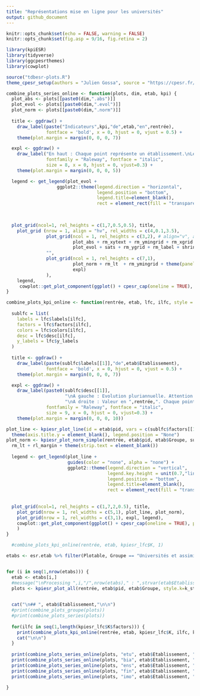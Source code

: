 ```yaml
---
title: "Représentations mise en ligne pour les universités"
output: github_document
---
```


```r
knitr::opts_chunk$set(echo = FALSE, warning = FALSE)
knitr::opts_chunk$set(fig.asp = 9/16, fig.retina = 2)

library(kpiESR)
library(tidyverse)
library(ggcpesrthemes)
library(cowplot)

source("tdbesr-plots.R")
theme_cpesr_setup(authors = "Julien Gossa", source = "https://cpesr.fr/tableau-de-bord-esr/")
```

```r
combine_plots_series_online <- function(plots, dim, etab, kpi) {
  plot_abs <- plots[[paste0(dim,".abs")]]
  plot_evol <- plots[[paste0(dim,".evol")]]
  plot_norm <- plots[[paste0(dim,".norm")]]
  
  title <- ggdraw() + 
    draw_label(paste("Indicateurs",kpi,"de",etab,"en",rentrée), 
               fontface = 'bold', x = 0, hjust = 0, vjust = 0.5) +
    theme(plot.margin = margin(0, 0, 0, 7))

  expl <- ggdraw() + 
    draw_label("En haut : Chaque point représente un établissement.\nLe violon montre leur distribution.\nLes barres indiquent les valeurs globales.\nA gauche : la zone grise représente la moitié des établissements.", 
               fontfamily = "Raleway", fontface = "italic",
               size = 8, x = 0, hjust = 0, vjust=0.3) +
    theme(plot.margin = margin(0, 0, 0, 5))

  legend <- get_legend(plot_evol + 
                   ggplot2::theme(legend.direction = "horizontal", 
                                  legend.position = "bottom", 
                                  legend.title=element_blank(),
                                  rect = element_rect(fill = "transparent")))

  
  
  plot_grid(ncol=1, rel_heights = c(1,7,0.5,0.5), title,
    plot_grid (nrow = 1, align = "hv", rel_widths = c(4,0.1,3.5),
               plot_grid(ncol = 1, rel_heights = c(3,2), # align="v", axis = "lr",
                         plot_abs + rm_xytext + rm_ymingrid + rm_xgrid + rm_facetmargins,
                         plot_evol + sats + rm_ygrid + rm_label + shrink_xtext + rle_margin + rm_ytextmargin + small_facetmargins),
               "",
               plot_grid(ncol = 1, rel_heights = c(7,1),
                         plot_norm + rm_lt  + rm_ymingrid + theme(panel.spacing = unit(0, "pt"), axis.text.y = element_text(size=rel(0.8))),
                         expl)
               ),
    legend,
     cowplot::get_plot_component(ggplot() + cpesr_cap(oneline = TRUE), pattern = "caption"))
}
```


```r

combine_plots_kpi_online <- function(rentrée, etab, lfc, ilfc, style = kpiesr_style()) {
  
  sublfc = list(
    labels = lfc$labels[ilfc],
    factors = lfc$factors[ilfc],
    colors = lfc$colors[ilfc],
    desc = lfc$desc[ilfc],
    y_labels = lfc$y_labels
  )
  
  title <- ggdraw() + 
    draw_label(paste(sublfc$labels[[1]],"de",etab$Etablissement), 
               fontface = 'bold', x = 0, hjust = 0, vjust = 0.5) +
    theme(plot.margin = margin(0, 0, 0, 7))

  expl <- ggdraw() + 
    draw_label(paste0(sublfc$desc[[1]], 
                      "\nA gauche : Evolution pluriannuelle. Attention : l'échelle ne commence pas à zéro.",
                      "\nA droite : Valeur en ",rentrée,". Chaque point représente un établissement.\nLe violon montre leur distribution. Les barres indiquent les valeurs ensemble et groupe."), 
               fontfamily = "Raleway", fontface = "italic",
               size = 9, x = 0, hjust = 0, vjust=0.3) +
    theme(plot.margin = margin(0, 0, 0, 10))

plot_line <- kpiesr_plot_line(id = etab$pid, vars = c(sublfc$factors[[1]]), groupe = "Universités et assimilés") +
  theme(axis.title.y = element_blank(), legend.position = "None")
plot_norm <- kpiesr_plot_norm_simple(rentrée, etab$pid, etab$Groupe, sublfc, style) +
  rm_lt + rl_margin + theme(strip.text = element_blank())
    
  legend <- get_legend(plot_line + 
                       guides(color = "none", alpha = "none") +
                       ggplot2::theme(legend.direction = "vertical", 
                                      legend.key.height = unit(0.7,"line"),
                                      legend.position = "bottom", 
                                      legend.title=element_blank(),
                                      rect = element_rect(fill = "transparent")))
  
  
  plot_grid(ncol=1, rel_heights = c(1,7,2,0.5), title,
    plot_grid(nrow = 1, rel_widths = c(5,1), plot_line, plot_norm),
    plot_grid(nrow = 1, rel_widths = c(3,1), expl, legend),
    cowplot::get_plot_component(ggplot() + cpesr_cap(oneline = TRUE), pattern = "caption")
    )
}

  #combine_plots_kpi_online(rentrée, etab, kpiesr_lfc$K, 1)


```




```r
etabs <- esr.etab %>% filter(Plotable, Groupe == "Universités et assimilés") %>% head(2)


for (i in seq(1,nrow(etabs))) {
  etab <- etabs[i,]
  #message("\nProcessing ",i,"/",nrow(etabs)," : ",strvar(etab$Etablissement), " ", etab$pid, " ", etab$UAI)
  plots <- kpiesr_plot_all(rentrée, etab$pid, etab$Groupe, style.k=k_style, style.o=o_style, style.o.norm = onorm_style, experimental = TRUE)

  
  cat("\n## ", etab$Etablissement,"\n\n")  
  #print(combine_plots_groupe(plots))
  #print(combine_plots_series(plots))
  
  for(ilfc in seq(1,length(kpiesr_lfc$K$factors))) {
    print(combine_plots_kpi_online(rentrée, etab, kpiesr_lfc$K, ilfc, k_style))
    cat("\n\n")
  }
  
  print(combine_plots_series_online(plots, "etu", etab$Etablissement, "étudiants"))
  print(combine_plots_series_online(plots, "bia", etab$Etablissement, "BIATSS"))
  print(combine_plots_series_online(plots, "ens", etab$Etablissement, "enseignants"))
  print(combine_plots_series_online(plots, "fin", etab$Etablissement, "financiers"))
  print(combine_plots_series_online(plots, "imo", etab$Etablissement, "immobiliers"))

}
```


